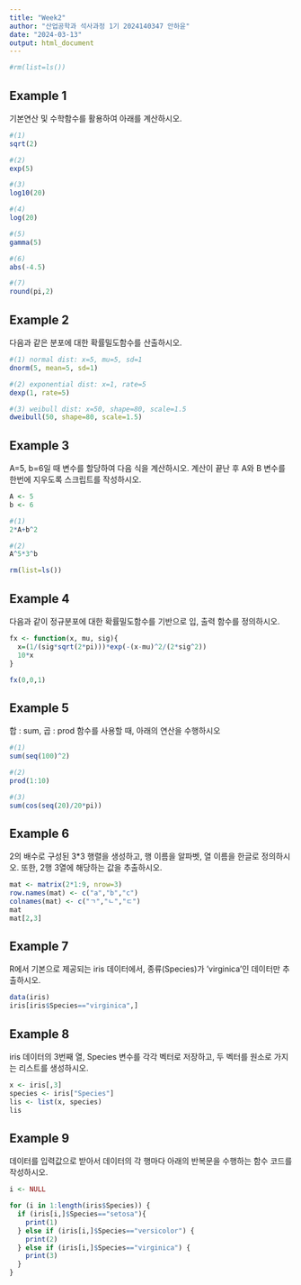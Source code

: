 ```yaml
---
title: "Week2"
author: "산업공학과 석사과정 1기 2024140347 안하윤"
date: "2024-03-13"
output: html_document
---
```


```r
#rm(list=ls())
```

## Example 1
기본연산 및 수학함수를 활용하여 아래를 계산하시오.

```r
#(1)
sqrt(2)

#(2)
exp(5)

#(3)
log10(20)

#(4)
log(20)

#(5)
gamma(5)

#(6)
abs(-4.5)

#(7)
round(pi,2)
```

## Example 2
다음과 같은 분포에 대한 확률밀도함수를 산출하시오.

```r
#(1) normal dist: x=5, mu=5, sd=1
dnorm(5, mean=5, sd=1)

#(2) exponential dist: x=1, rate=5
dexp(1, rate=5)

#(3) weibull dist: x=50, shape=80, scale=1.5
dweibull(50, shape=80, scale=1.5)
```

## Example 3
A=5, b=6일 때 변수를 할당하여 다음 식을 계산하시오. 계산이 끝난 후 A와 B 변수를 한번에 지우도록 스크립트를 작성하시오.

```r
A <- 5
b <- 6

#(1)
2*A+b^2

#(2)
A^5*3^b

rm(list=ls())
```

## Example 4
다음과 같이 정규분포에 대한 확률밀도함수를 기반으로 입, 출력 함수를 정의하시오.

```r
fx <- function(x, mu, sig){
  x=(1/(sig*sqrt(2*pi)))*exp(-(x-mu)^2/(2*sig^2))
  10*x
}

fx(0,0,1)
```

## Example 5
합 : sum, 곱 : prod 함수를 사용할 때, 아래의 연산을 수행하시오

```r
#(1)
sum(seq(100)^2)

#(2)
prod(1:10)

#(3)
sum(cos(seq(20)/20*pi))
```

## Example 6
2의 배수로 구성된 3*3 행렬을 생성하고, 행 이름을 알파벳, 열 이름을 한글로 정의하시오. 또한, 2행 3열에 해당하는 값을 추출하시오.

```r
mat <- matrix(2*1:9, nrow=3)
row.names(mat) <- c("a","b","c")
colnames(mat) <- c("ㄱ","ㄴ","ㄷ")
mat
mat[2,3]
```

## Example 7
R에서 기본으로 제공되는 iris 데이터에서, 종류(Species)가 ‘virginica’인 데이터만 추출하시오.

```r
data(iris)
iris[iris$Species=="virginica",]
```

## Example 8
iris 데이터의 3번째 열, Species 변수를 각각 벡터로 저장하고, 두 벡터를 원소로 가지는 리스트를 생성하시오.

```r
x <- iris[,3]
species <- iris["Species"]
lis <- list(x, species)
lis
```

## Example 9
데이터를 입력값으로 받아서 데이터의 각 행마다 아래의 반복문을 수행하는 함수 코드를 작성하시오.

```r
i <- NULL

for (i in 1:length(iris$Species)) {
  if (iris[i,]$Species=="setosa"){
    print(1)
  } else if (iris[i,]$Species=="versicolor") {
    print(2)
  } else if (iris[i,]$Species=="virginica") {
    print(3)
  }
}
```

